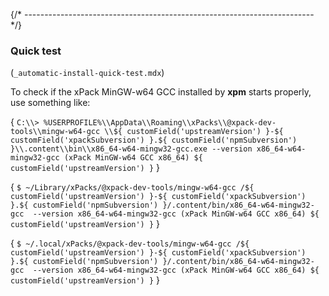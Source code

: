 

{/* ------------------------------------------------------------------------ */}

### Quick test

(`_automatic-install-quick-test.mdx`)

To check if the xPack MinGW-w64 GCC installed by **xpm** starts properly, use something like:

<Tabs groupId="operating-systems">
<TabItem value="windows" label="Windows" default>

<CodeBlock language="console"> {
`C:\\> %USERPROFILE%\\AppData\\Roaming\\xPacks\\@xpack-dev-tools\\mingw-w64-gcc \\${ customField('upstreamVersion') }-${ customField('xpackSubversion') }.${ customField('npmSubversion') }\\.content\\bin\\x86_64-w64-mingw32-gcc.exe --version
x86_64-w64-mingw32-gcc (xPack MinGW-w64 GCC x86_64) ${ customField('upstreamVersion') }`
} </CodeBlock>

</TabItem>
<TabItem value="macos" label="macOS">

<CodeBlock language="console"> {
`$ ~/Library/xPacks/@xpack-dev-tools/mingw-w64-gcc /${ customField('upstreamVersion') }-${ customField('xpackSubversion') }.${ customField('npmSubversion') }/.content/bin/x86_64-w64-mingw32-gcc  --version
x86_64-w64-mingw32-gcc (xPack MinGW-w64 GCC x86_64) ${ customField('upstreamVersion') }`
} </CodeBlock>

</TabItem>
<TabItem value="linux" label="GNU/Linux">

<CodeBlock language="console"> {
`$ ~/.local/xPacks/@xpack-dev-tools/mingw-w64-gcc /${ customField('upstreamVersion') }-${ customField('xpackSubversion') }.${ customField('npmSubversion') }/.content/bin/x86_64-w64-mingw32-gcc  --version
x86_64-w64-mingw32-gcc (xPack MinGW-w64 GCC x86_64) ${ customField('upstreamVersion') }`
} </CodeBlock>

</TabItem>
</Tabs>
